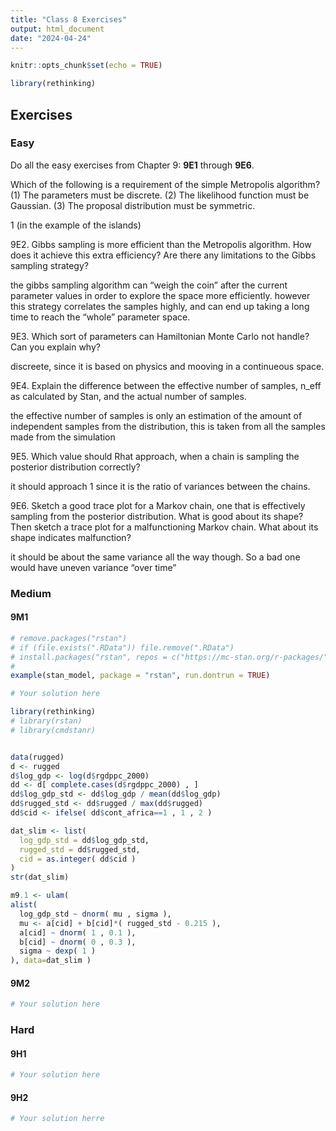 ```yaml
---
title: "Class 8 Exercises"
output: html_document
date: "2024-04-24"
---
```


```r
knitr::opts_chunk$set(echo = TRUE)
```

```r
library(rethinking)
```

## Exercises

### Easy

Do all the easy exercises from Chapter 9: **9E1** through **9E6**.

Which of the following is a requirement of the simple Metropolis algorithm?
(1) The parameters must be discrete.
(2) The likelihood function must be Gaussian.
(3) The proposal distribution must be symmetric.

1 (in the example of the islands)

9E2. Gibbs sampling is more efficient than the Metropolis algorithm. How does it achieve this extra
efficiency? Are there any limitations to the Gibbs sampling strategy?

the gibbs sampling algorithm can "weigh the coin" after the current parameter values in order to explore the space more efficiently. however this strategy correlates the samples highly, and can end up taking a long time to reach the "whole" parameter space.

9E3. Which sort of parameters can Hamiltonian Monte Carlo not handle? Can you explain why?

discreete, since it is based on physics and mooving in a continueous space.


9E4. Explain the difference between the effective number of samples, n_eff as calculated by Stan,
and the actual number of samples.

the effective number of samples is only an estimation of the amount of independent samples from the distribution, this is taken from all the samples made from the simulation

9E5. Which value should Rhat approach, when a chain is sampling the posterior distribution correctly?

it should approach 1 since it is the ratio of variances between the chains.

9E6. Sketch a good trace plot for a Markov chain, one that is effectively sampling from the posterior
distribution. What is good about its shape? Then sketch a trace plot for a malfunctioning Markov
chain. What about its shape indicates malfunction?

it should be about the same variance all the way though. So a bad one would have uneven variance "over time"

### Medium

#### 9M1

```r
# remove.packages("rstan")
# if (file.exists(".RData")) file.remove(".RData")
# install.packages("rstan", repos = c("https://mc-stan.org/r-packages/", getOption("repos")))
# 
example(stan_model, package = "rstan", run.dontrun = TRUE)
```



```r

# Your solution here

library(rethinking)
# library(rstan)
# library(cmdstanr)


data(rugged)
d <- rugged
d$log_gdp <- log(d$rgdppc_2000)
dd <- d[ complete.cases(d$rgdppc_2000) , ]
dd$log_gdp_std <- dd$log_gdp / mean(dd$log_gdp)
dd$rugged_std <- dd$rugged / max(dd$rugged)
dd$cid <- ifelse( dd$cont_africa==1 , 1 , 2 )

dat_slim <- list(
  log_gdp_std = dd$log_gdp_std,
  rugged_std = dd$rugged_std,
  cid = as.integer( dd$cid )
)
str(dat_slim)

m9.1 <- ulam(
alist(
  log_gdp_std ~ dnorm( mu , sigma ),
  mu <- a[cid] + b[cid]*( rugged_std - 0.215 ),
  a[cid] ~ dnorm( 1 , 0.1 ),
  b[cid] ~ dnorm( 0 , 0.3 ),
  sigma ~ dexp( 1 )
), data=dat_slim )

```

#### 9M2

```r

# Your solution here

```

### Hard

#### 9H1

```r

# Your solution here

```

#### 9H2

```r

# Your solution herre

```
